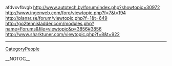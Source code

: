 afdvxvfbvgb http://www.autotech.by/forum/index.php?showtopic=30972 http://www.ingerweb.com/foro/viewtopic.php?f=7&t=194 http://planar.se/forum/viewtopic.php?f=1&t=649 http://go2tennisladder.com/modules.php?name=Forums&file=viewtopic&p=3856#3856 http://www.sharktuner.com/viewtopic.php?f=8&t=922
----
[[CategoryPeople]]

__NOTOC__